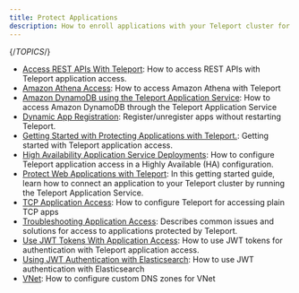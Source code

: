 ```yaml
---
title: Protect Applications
description: How to enroll applications with your Teleport cluster for secure access
---
```


{/*TOPICS*/}

- [Access REST APIs With Teleport](api-access.mdx): How to access REST APIs with Teleport application access.
- [Amazon Athena Access](amazon-athena.mdx): How to access Amazon Athena with Teleport
- [Amazon DynamoDB using the Teleport Application Service](dynamodb.mdx): How to access Amazon DynamoDB through the Teleport Application Service
- [Dynamic App Registration](dynamic-registration.mdx): Register/unregister apps without restarting Teleport.
- [Getting Started with Protecting Applications with Teleport.](getting-started.mdx): Getting started with Teleport application access.
- [High Availability Application Service Deployments](ha.mdx): How to configure Teleport application access in a Highly Available (HA) configuration.
- [Protect Web Applications with Teleport](connecting-apps.mdx): In this getting started guide, learn how to connect an application to your Teleport cluster by running the Teleport Application Service.
- [TCP Application Access](tcp.mdx): How to configure Teleport for accessing plain TCP apps
- [Troubleshooting Application Access](troubleshooting-apps.mdx): Describes common issues and solutions for access to applications protected by Teleport.
- [Use JWT Tokens With Application Access](introduction.mdx): How to use JWT tokens for authentication with Teleport application access.
- [Using JWT Authentication with Elasticsearch](elasticsearch.mdx): How to use JWT authentication with Elasticsearch
- [VNet](vnet.mdx): How to configure custom DNS zones for VNet
